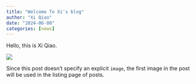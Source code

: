 ```yaml
---
title: "Welcome To Xi's blog"
author: "Xi Qiao"
date: "2024-06-08"
categories: [news]
---
```


Hello, this is Xi Qiao.

![](thumbnail.jpg)

Since this post doesn't specify an explicit `image`, the first image in the post will be used in the listing page of posts.
